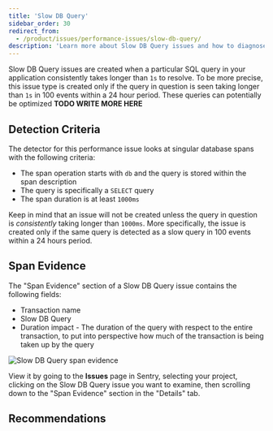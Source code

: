 ```yaml
---
title: 'Slow DB Query'
sidebar_order: 30
redirect_from:
  - /product/issues/performance-issues/slow-db-query/
description: 'Learn more about Slow DB Query issues and how to diagnose and fix them.'
---
```


<Include name="early-adopter-note.mdx" />

Slow DB Query issues are created when a particular SQL query in your application consistently takes longer than `1s` to resolve. To be more precise, this issue type is created only if the query in question
is seen taking longer than `1s` in 100 events within a 24 hour period. These queries can potentially be optimized **TODO WRITE MORE HERE**

## Detection Criteria

The detector for this performance issue looks at singular database spans with the following criteria:

- The span operation starts with `db` and the query is stored within the span description
- The query is specifically a `SELECT` query
- The span duration is at least `1000ms`

Keep in mind that an issue will not be created unless the query in question is _consistently_ taking longer than `1000ms`. More specifically, the issue is created only if the same query is detected as a slow query
in 100 events within a 24 hours period.

## Span Evidence

The "Span Evidence" section of a Slow DB Query issue contains the following fields:

- Transaction name
- Slow DB Query
- Duration impact - The duration of the query with respect to the entire transaction, to put into perspective how much of the transaction is being taken up by the query

![Slow DB Query span evidence](span-evidence.png)

View it by going to the **Issues** page in Sentry, selecting your project, clicking on the Slow DB Query issue you want to examine, then scrolling down to the "Span Evidence" section in the "Details" tab.

## Recommendations
